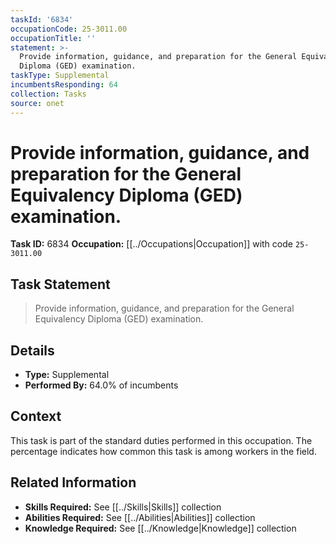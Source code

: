```yaml
---
taskId: '6834'
occupationCode: 25-3011.00
occupationTitle: ''
statement: >-
  Provide information, guidance, and preparation for the General Equivalency
  Diploma (GED) examination.
taskType: Supplemental
incumbentsResponding: 64
collection: Tasks
source: onet
---
```

# Provide information, guidance, and preparation for the General Equivalency Diploma (GED) examination.

**Task ID:** 6834
**Occupation:** [[../Occupations|Occupation]] with code `25-3011.00`

## Task Statement

> Provide information, guidance, and preparation for the General Equivalency Diploma (GED) examination.

## Details

- **Type:** Supplemental
- **Performed By:** 64.0% of incumbents

## Context

This task is part of the standard duties performed in this occupation. The percentage indicates how common this task is among workers in the field.

## Related Information

- **Skills Required:** See [[../Skills|Skills]] collection
- **Abilities Required:** See [[../Abilities|Abilities]] collection
- **Knowledge Required:** See [[../Knowledge|Knowledge]] collection
